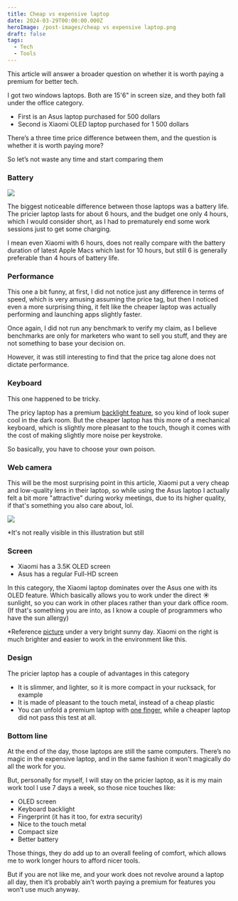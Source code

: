```yaml
---
title: Cheap vs expensive laptop
date: 2024-03-29T00:00:00.000Z
heroImage: /post-images/cheap vs expensive laptop.png
draft: false
tags:
  - Tech
  - Tools
---
```


This article will answer a broader question on whether it is worth paying a premium for better tech.

I got two windows laptops. Both are 15'6" in screen size, and they both fall under the office category.

* First is an Asus laptop purchased for 500 dollars
* Second is Xiaomi OLED laptop purchased for 1 500 dollars

There’s a three time price difference between them, and the question is whether it is worth paying more?

So let’s not waste any time and start comparing them

### Battery

![](</post-images/Cheap vs expensive laptop Battery comparison.jpg>)

The biggest noticeable difference between those laptops was a battery life. The pricier laptop lasts for about 6 hours, and the budget one only 4 hours, which I would consider short, as I had to prematurely end some work sessions just to get some charging.

I mean even Xiaomi with 6 hours, does not really compare with the battery duration of latest Apple Macs which last for 10 hours, but still 6 is generally preferable than 4 hours of battery life.

### Performance

This one a bit funny, at first, I did not notice just any difference in terms of speed, which is very amusing assuming the price tag, but then I noticed even a more surprising thing, it felt like the cheaper laptop was actually performing and launching apps slightly faster.

Once again, I did not run any benchmark to verify my claim, as I believe benchmarks are only for marketers who want to sell you stuff, and they are not something to base your decision on.

However, it was still interesting to find that the price tag alone does not dictate performance.

### Keyboard

This one happened to be tricky.

The pricy laptop has a premium [backlight feature](https://i.imgur.com/MS61Ddr.png), so you kind of look super cool in the dark room. But the cheaper laptop has this more of a mechanical keyboard, which is slightly more pleasant to the touch, though it comes with the cost of making slightly more noise per keystroke.

So basically, you have to choose your own poison.

### Web camera

This will be the most surprising point in this article, Xiaomi put a very cheap and low-quality lens in their laptop, so while using the Asus laptop I actually felt a bit more "attractive" during worky meetings, due to its higher quality, if that's something you also care about, lol.

![](</post-images/Cheap vs expensive laptop ILLUSTRATION webcamera.jpg>)

\*It's not really visible in this illustration but still

### Screen

* Xiaomi has a 3.5K OLED screen
* Asus has a regular Full-HD screen

In this category, the Xiaomi laptop dominates over the Asus one with its OLED feature. Which basically allows you to work under the direct ☀ sunlight, so you can work in other places rather than your dark office room. (If that's something you are into, as I know a couple of programmers who have the sun allergy)

\*Reference [picture](https://i.imgur.com/TPJ8SZH.jpeg) under a very bright sunny day. Xiaomi on the right is much brighter and easier to work in the environment like this.

### Design

The pricier laptop has a couple of advantages in this category

* It is slimmer, and lighter, so it is more compact in your rucksack, for example
* It is made of pleasant to the touch metal, instead of a cheap plastic
* You can unfold a premium laptop with [one finger](https://imgur.com/a/4vtEbDC), while a cheaper laptop did not pass this test at all.

### Bottom line

At the end of the day, those laptops are still the same computers. There’s no magic in the expensive laptop, and in the same fashion it won't magically do all the work for you.

But, personally for myself, I will stay on the pricier laptop, as it is my main work tool I use 7 days a week, so those nice touches like:

* OLED screen
* Keyboard backlight
* Fingerprint (it has it too, for extra security)
* Nice to the touch metal
* Compact size
* Better battery

Those things, they do add up to an overall feeling of comfort, which allows me to work longer hours to afford nicer tools.

But if you are not like me, and your work does not revolve around a laptop all day, then it’s probably ain’t worth paying a premium for features you won’t use much anyway.
